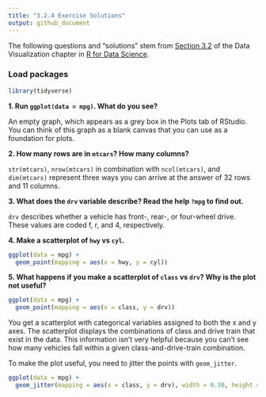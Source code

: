 ```yaml
---
title: "3.2.4 Exercise Solutions"
output: github_document
---
```


The following questions and "solutions" stem from [Section 3.2](http://r4ds.had.co.nz/data-visualisation.html#first-steps) of the Data Visualization chapter in [R for Data Science](http://r4ds.had.co.nz/).

### Load packages

```r
library(tidyverse) 
```

**1. Run `ggplot(data = mpg)`. What do you see?**

An empty graph, which appears as a grey box in the Plots tab of RStudio. You can think of this graph as a blank canvas that you can use as a foundation for plots.

**2. How many rows are in `mtcars`? How many columns?**

`str(mtcars)`, `nrow(mtcars)` in combination with `ncol(mtcars)`, and `dim(mtcars)` represent three ways you can arrive at the answer of 32 rows and 11 columns.

**3. What does the `drv` variable describe? Read the help `?mpg` to find out.**

`drv` describes whether a vehicle has front-, rear-, or four-wheel drive. These values are coded f, r, and 4, respectively.

**4. Make a scatterplot of `hwy` vs `cyl`.**

```r
ggplot(data = mpg) +
  geom_point(mapping = aes(x = hwy, y = cyl))
```

**5. What happens if you make a scatterplot of `class` vs `drv`? Why is the plot not useful?**

```r
ggplot(data = mpg) +
  geom_point(mapping = aes(x = class, y = drv))
```

You get a scatterplot with categorical variables assigned to both the x and y axes. The scatterplot displays the combinations of class and drive train that exist in the data. This information isn't very helpful because you can't see how many vehicles fall within a given class-and-drive-train combination. 

To make the plot useful, you need to jitter the points with `geom_jitter`.

```r
ggplot(data = mpg) +
  geom_jitter(mapping = aes(x = class, y = drv), width = 0.30, height = 0.30)
```
